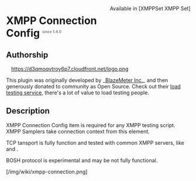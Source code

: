 <div style="float: right" class="plugins_set xmpp_set">Available in [XMPPSet XMPP Set]</div>
= XMPP Connection Config <sup><font color=gray size="1">since 1.4.0</font></sup>=

== Authorship ==
<span class="pull-right" style="margin-left: 1em">
[http://blazemeter.com/?utm_source=jmplinnerpages&utm_medium=cpc&utm_content=jmpininnerpgs&utm_campaign=JMeter%2BPlug%2BIn%2BWiki https://d3qmoqvtroy6p7.cloudfront.net/logo.png]
</span>

This plugin was originally developed by _[http://blazemeter.com/?utm_source=jmplinnerpages&utm_medium=cpc&utm_content=jmpininnerpgs&utm_campaign=JMeter%2BPlug%2BIn%2BWiki BlazeMeter Inc.]_ and then generously donated to community as Open Source. 
Check out their [http://blazemeter.com/?utm_source=jmplinnerpages&utm_medium=cpc&utm_content=jmpininnerpgs&utm_campaign=JMeter%2BPlug%2BIn%2BWiki load testing service], 
there's a lot of value to load testing people.

== Description ==

XMPP Connection Config item is required for any XMPP testing script. XMPP Samplers take connection context from this element.

TCP tansport is fully function and tested with common XMPP servers, like {{{ejabberd}}} and {{{openfire}}}.

BOSH protocol is experimental and may be not fully functional.

[/img/wiki/xmpp-connection.png]